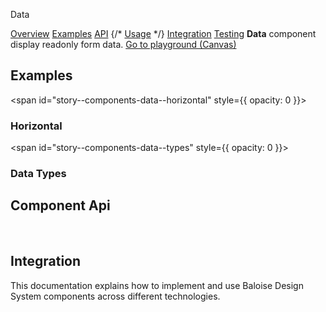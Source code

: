 
<bal-doc-banner id="story--components-data--basic">Data</bal-doc-banner>

<bal-doc-tabs>
  <a href="#story--components-data--basic">Overview</a>
  <a href="#examples">Examples</a>
  <a href="#component-api">API</a>
  {/* <a href="#usage">Usage</a> */}
  <a href="#integration">Integration</a>
  <a href="#testing">Testing</a>
</bal-doc-tabs>

<bal-doc-lead>
  <b>Data</b> component display readonly form data.
</bal-doc-lead>

<Canvas withSource="open" className="has-visible-overflow">
  <Story id="components-data--basic" />
</Canvas>

<bal-doc-app>
  <bal-button-group class="mb-6" position="center">
    <a class="button is-info is-outlined" href="?path=/story/components-data--basic">
      Go to playground (Canvas)
    </a>
  </bal-button-group>
</bal-doc-app>

## Examples

<span id="story--components-data--horizontal" style={{ opacity: 0 }}></span>

### Horizontal

<Canvas>
  <Story id="components-data--horizontal" />
</Canvas>

<span id="story--components-data--types" style={{ opacity: 0 }}></span>

### Data Types

<Canvas>
  <Story id="components-data--data-types" />
</Canvas>

## Component Api

<Description markdown={readme} />
<Description markdown={dataItem} />
<Description markdown={dataLabel} />
<Description markdown={dataValue} />

<br />

## Integration

This documentation explains how to implement and use Baloise Design System components across different technologies.

<bal-doc-link-list>
  <a href="?path=/docs/getting-started-html5-overview--page">
    <bal-doc-link-list-item template="html5"></bal-doc-link-list-item>
  </a>
  <a href="?path=/docs/getting-started-vue-overview--page">
    <bal-doc-link-list-item template="vue"></bal-doc-link-list-item>
  </a>
  <a href="?path=/docs/getting-started-angular-overview--page">
    <bal-doc-link-list-item template="angular"></bal-doc-link-list-item>
  </a>
  <a href="?path=/docs/getting-started-react-overview--page">
    <bal-doc-link-list-item template="react"></bal-doc-link-list-item>
  </a>
</bal-doc-link-list>


<Description markdown={testing} />

<bal-doc-github link="/components/bal-data/stories/bal-data.docs.mdx"></bal-doc-github>
